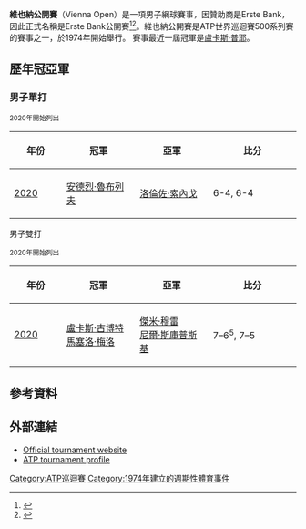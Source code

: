 {{Infobox tennis tournament
| Name                  = <center>Erste Bank Open</center>
| Logo                  =
| Logo_size             = 
| Founded               = 1974
| City                  = [[維也納|維也納]]
| Country               = 奧地利
| Venue                 = 
| Category              = ATO世界巡迴賽500系列賽
| Surface               = 硬地（室內）
| Draw                  = 32S/16Q/16D
| Prize_Money           = €1,745,040
| Website               = [http://www.erstebank-open.com/ erstebank-open.com]
| Men's singles         = {{flagicon|RUS}} [[安德烈·魯布列夫_(網球運動員)|安德烈·魯布列夫]]
| Men's doubles         = {{flagicon|POL}} [[盧卡斯·古博特|盧卡斯·古博特]] <br> {{flagicon|BRA}} [[馬塞洛·梅洛|馬塞洛·梅洛]]
}}
'''維也納公開賽'''（Vienna Open）是一項男子網球賽事，因贊助商是Erste Bank，因此正式名稱是Erste Bank公開賽<ref name=PressGuide>{{cite web|work=bankaustria-tennistrophy.at|title=Bank Austria-TennisTrophy Tournament History|url=http://www.bankaustria-tennistrophy.at/en/geschichte.html?mn=3&sm=3-3|accessdate=2008-09-15|deadurl=yes|archiveurl=https://web.archive.org/web/20090626211533/http://www.bankaustria-tennistrophy.at/en/geschichte.html?mn=3&sm=3-3|archivedate=2009-06-26}}</ref><ref>{{cite web|title=New era with Erste Bank|url=http://www.erstebank-open.com/news_detail.en.4.htm|work=erstebank-open.com|accessdate=2011-07-20|archive-date=2011-10-02|archive-url=https://web.archive.org/web/20111002061405/http://www.erstebank-open.com/news_detail.en.4.htm|dead-url=yes}}</ref>。維也納公開賽是ATP世界巡迴賽500系列賽的賽事之一，於1974年開始舉行。 賽事最近一屆冠軍是[[盧卡斯·普耶|盧卡斯·普耶]]。

== 歷年冠亞軍 ==
=== 男子單打 ===
;<span style="font-size:smaller;">2020年開始列出</span>
{| class="wikitable"
|- bgcolor="FFFFCC"
!width="100"|年份
!width="180"|冠軍
!width="180"|亞軍
!width="220"|比分
|-
| [[2020年維也納公開賽#=|2020]]|| {{flagicon|RUS}} [[安德烈·魯布列夫_(網球運動員)|安德烈·魯布列夫]] || {{flagicon|ITA}} [[洛倫佐·索內戈|洛倫佐·索內戈]] || 6-4, 6-4 
|}
男子雙打
;<span style="font-size:smaller;">2020年開始列出</span>
{| class="wikitable"
|- bgcolor="FFFFCC"
!width="100"|年份
!width="180"|冠軍
!width="180"|亞軍
!width="220"|比分
|-
| [[2020年維也納公開賽#男子雙打|2020]] || {{flagicon|POL}} [[盧卡斯·古博特|盧卡斯·古博特]] <br> {{flagicon|BRA}} [[馬塞洛·梅洛|馬塞洛·梅洛]] || {{flagicon|GBR}} [[傑米·穆雷|傑米·穆雷]] <br> {{flagicon|GBR}} [[尼爾·斯庫普斯基|尼爾·斯庫普斯基]] || 7–6<sup>5</sup>, 7–5
|}

==參考資料==
{{reflist}}
==外部連結==
*[http://www.erstebank-open.com/ Official tournament website] {{Wayback|url=http://www.erstebank-open.com/ |date=20170920080851 }}
*[http://www.atpworldtour.com/Tennis/Tournaments/Vienna.aspx ATP tournament profile] {{Wayback|url=http://www.atpworldtour.com/Tennis/Tournaments/Vienna.aspx |date=20150510131731 }}
{{ATP世界巡迴賽500賽}}

[[Category:ATP巡迴賽|Category:ATP巡迴賽]]
[[Category:1974年建立的週期性體育事件|Category:1974年建立的週期性體育事件]]